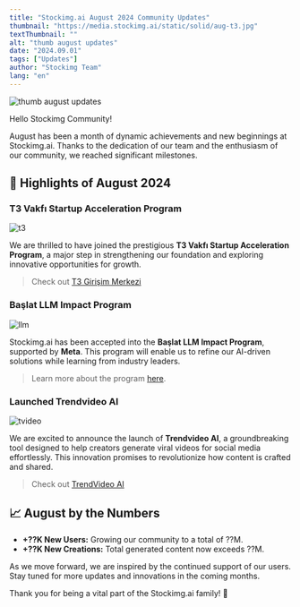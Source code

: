 ```yaml
---
title: "Stockimg.ai August 2024 Community Updates"
thumbnail: "https://media.stockimg.ai/static/solid/aug-t3.jpg"
textThumbnail: ""
alt: "thumb august updates"
date: "2024.09.01"
tags: ["Updates"]
author: "Stockimg Team"
lang: "en"
---
```


![thumb august updates](https://media.stockimg.ai/static/solid/aug-t3.jpg)

Hello Stockimg Community!

August has been a month of dynamic achievements and new beginnings at Stockimg.ai. Thanks to the dedication of our team and the enthusiasm of our community, we reached significant milestones.

## 🌟 Highlights of August 2024

### T3 Vakfı Startup Acceleration Program

![t3](https://media.stockimg.ai/static/solid/aug-t3.jpg)

We are thrilled to have joined the prestigious **T3 Vakfı Startup Acceleration Program**, a major step in strengthening our foundation and exploring innovative opportunities for growth.

> Check out [T3 Girişim Merkezi](https://t3gm.t3vakfi.org/en/)

### Başlat LLM Impact Program

![llm](https://media.stockimg.ai/static/solid/aug-baslat.png)

Stockimg.ai has been accepted into the **Başlat LLM Impact Program**, supported by **Meta**. This program will enable us to refine our AI-driven solutions while learning from industry leaders.

> Learn more about the program [here](https://www.hello-tomorrow.org.tr/baslat-llm-etki-programi/).

### Launched Trendvideo AI

![tvideo](https://media.stockimg.ai/static/solid/aug-tvideo.png)

We are excited to announce the launch of **Trendvideo AI**, a groundbreaking tool designed to help creators generate viral videos for social media effortlessly. This innovation promises to revolutionize how content is crafted and shared.

> Check out [TrendVideo AI](https://trendvideo.ai/)

## 📈 August by the Numbers

- **+??K New Users:** Growing our community to a total of ??M.
- **+??K New Creations:** Total generated content now exceeds ??M.

As we move forward, we are inspired by the continued support of our users. Stay tuned for more updates and innovations in the coming months.

Thank you for being a vital part of the Stockimg.ai family! 🎉
